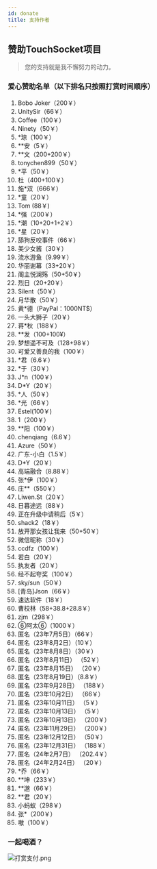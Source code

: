 ```yaml
---
id: donate
title: 支持作者
---
```



## 赞助TouchSocket项目
> 您的支持就是我不懈努力的动力。


### 爱心赞助名单（以下排名只按照打赏时间顺序）

1. Bobo Joker（200￥）
2. UnitySir（66￥）
3. Coffee（100￥）
4. Ninety（50￥）
5. *琼（100￥）
6. **安（5￥）
7. **文（200+200￥）
8. tonychen899（50￥）
9. *平（50￥）
10. 杜（400+100￥）
11. 施*双（666￥）
12. *童（20￥）
13. Tom (88￥)
14. *强（200￥）
15. *潮（10+20+1+2￥）
16. *星（20￥）
17. 舔狗反咬事件（66￥）
18. 美少女酱（30￥）
19. 流水游鱼（9.99￥）
20. 华丽谢幕（33+20￥）
21. 阁主悦澜殇（50+50￥）
22. 烈日（20+20￥）
23. Silent（50￥）
24. 月华散（50￥）
25. 黄*德（PayPal：1000NT$）
26. 一头大狮子（20￥）
27. 蒋*秋（188￥）
28. **发（100+100¥）
29. 梦想遥不可及（128+98￥）
30. 可爱又善良的我（100￥）
31. *君（6.6￥）
32. *于（30￥）
33. J*n（100￥）
34. D*Y（20￥）
35. *人（50￥）
36. *光（66￥）
37. Estel(100￥)
38. 1（200￥）
39. **阳（100￥）
40. chenqiang（6.6￥）
41. Azure（50￥）
42. 广东-小白（1.5￥）
43. D*Y（20￥）
44. 高端融合（8.88￥）
45. 张*伊（100￥）
46. 庄**（550￥）
47. Liwen.St（20￥）
48. 日暮途远（88￥）
49. 正在升级中请稍后（5￥）
50. shack2（18￥）
51. 放开那女孩让我来（50+50￥）
52. 微信昵称（30￥）
53. ccdfz（100￥）
54. 若白（20￥）
55. 执友者（20￥）
56. 经不起夸奖（100￥）
57. sky/sun（50￥）
58. [青岛]Json（66￥）
59. 速达软件（18￥）
60. 曹校林（58+38.8+28.8￥）
61. zjm（298￥）
62. ⑥阿太⑥（1000￥）
63. 匿名（23年7月5日）（66￥）
64. 匿名（23年8月2日）（10￥）
65. 匿名（23年8月8日）（30￥）
66. 匿名（23年8月11日） （52￥）
67. 匿名（23年8月15日） （20￥）
68. 匿名（23年8月19日）（8.8￥）
69. 匿名（23年9月28日） （188￥）
70. 匿名（23年10月2日） （66￥）
71. 匿名（23年10月11日） （5￥）
72. 匿名（23年10月13日） （5￥）
73. 匿名（23年10月13日） （200￥）
74. 匿名（23年11月29日） （200￥）
75. 匿名（23年12月12日） （50￥）
76. 匿名（23年12月31日） （188￥）
77. 匿名（24年2月7日） （202.4￥）
78. 匿名（24年2月24日） （20￥）
79. *乔（66￥）
80. **坤（233￥）
81. **邈（66￥）
82. **君（20￥）
83. 小蚂蚁（298￥）
84. 张*（200￥）
85. 嗷（100￥）

### 一起喝酒？

![打赏支付.png](@site/static/img/docs/donate-1.png)


